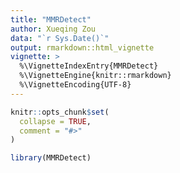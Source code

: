 ```yaml
---
title: "MMRDetect"
author: Xueqing Zou
data: "`r Sys.Date()`"
output: rmarkdown::html_vignette
vignette: >
  %\VignetteIndexEntry{MMRDetect}
  %\VignetteEngine{knitr::rmarkdown}
  %\VignetteEncoding{UTF-8}
---
```


```r
knitr::opts_chunk$set(
  collapse = TRUE,
  comment = "#>"
)
```

```r
library(MMRDetect)
```
